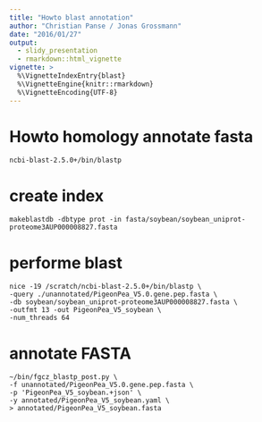 ```yaml
---
title: "Howto blast annotation"
author: "Christian Panse / Jonas Grossmann"
date: "2016/01/27"
output: 
  - slidy_presentation
  - rmarkdown::html_vignette
vignette: >
  %\VignetteIndexEntry{blast}
  %\VignetteEngine{knitr::rmarkdown}
  %\VignetteEncoding{UTF-8}
---
```


# Howto homology annotate fasta


```
ncbi-blast-2.5.0+/bin/blastp
```



# create index 

```
makeblastdb -dbtype prot -in fasta/soybean/soybean_uniprot-proteome3AUP000008827.fasta
```


# performe blast

```
nice -19 /scratch/ncbi-blast-2.5.0+/bin/blastp \
-query ./unannotated/PigeonPea_V5.0.gene.pep.fasta \
-db soybean/soybean_uniprot-proteome3AUP000008827.fasta \
-outfmt 13 -out PigeonPea_V5_soybean \
-num_threads 64
```


# annotate FASTA

```
~/bin/fgcz_blastp_post.py \
-f unannotated/PigeonPea_V5.0.gene.pep.fasta \
-p 'PigeonPea_V5_soybean.+json' \
-y annotated/PigeonPea_V5_soybean.yaml \
> annotated/PigeonPea_V5_soybean.fasta
```
